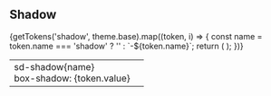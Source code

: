 
<Meta title="Packages/Tokens/Preview/Shadows" />

## Shadow

<table>
  <tbody>
    {getTokens('shadow', theme.base).map((token, i) => {
      const name = token.name === 'shadow' ? '' : `-${token.name}`;
      return (
        <tr key={token.name}>
          <td>
            <div className="flex flex-col">
              <div className="font-bold">sd-shadow{name}</div>
              <div>box-shadow: {token.value}</div>
            </div>
          </td>
          <td>
            <div
              className={cx(
                'size-16',
                {
                  shadow: 'shadow',
                  sm: 'shadow-sm'
                }[token.name]
              )}
            ></div>
          </td>
        </tr>
      );
    })}
  </tbody>
</table>
